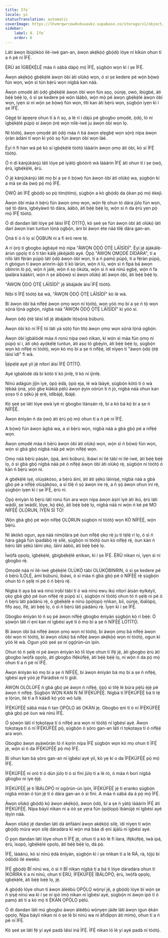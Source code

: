 ```yaml
---
title: Ìfẹ́
locale: yo
statusTranslation: automatic
coverImage: https://lhvmrqwrcowdvduuaukz.supabase.co/storage/v1/object/public/strapi-uploads/small_cover-educacion-fundamental.webp-2d51a7828a2b1309555be27f7e2a61a0.webp
sidebar:
    label: 8. Ìfẹ́
    order: 8
---
```

Láti àwọn ibùjókòó ilé-ìwé gan-an, àwọn akẹ́kọ̀ọ́ gbọ́dọ̀ lóye ní kíkún ohun tí a ń pè ní ÌFẸ́.

Ẹ̀RÙ àti ÌGBẸ́KẸ̀LẸ́ máa ń sábà dàpọ̀ mọ́ ÌFẸ́, ṣùgbọ́n wọn kì í ṣe ÌFẸ́.

Àwọn akẹ́kọ̀ọ́ gbẹ́kẹ̀lé àwọn òbí àti olùkọ́ wọn, ó sì ṣe kedere pé wọ́n bọ̀wọ̀ fún wọn, wọ́n sì tún bẹ̀rù wọn nígbà kan náà.

Àwọn ọmọdé àti ọ̀dọ́ gbẹ́kẹ̀lé àwọn òbí wọn fún aṣọ, oúnjẹ, owó, ibùgbé, àti bẹ́ẹ̀ bẹ́ẹ̀ lọ, ó sì ṣe kedere pé wọ́n láàbò, wọ́n mọ̀ pé àwọn gbẹ́kẹ̀lé àwọn òbí wọn, ìyẹn sì ni wọ́n ṣe bọ̀wọ̀ fún wọn, títí kan àti bẹ̀rù wọn, ṣùgbọ́n ìyẹn kì í ṣe ÌFẸ́.

Gẹ́gẹ́ bí àpẹẹrẹ ohun tí à ń sọ, a lè rí i dájú pé gbogbo ọmọdé, ọ̀dọ́, ló ní ìgbẹ́kẹ̀lé púpọ̀ sí àwọn ọ̀rẹ́ wọn nílé-ìwé ju àwọn òbí wọn lọ.

Ní tòótọ́, àwọn ọmọdé àti ọ̀dọ́ máa ń bá àwọn ẹlẹgbẹ́ wọn sọ̀rọ̀ nípa àwọn ọ̀ràn àdáni tí wọn kì yóò sọ fún àwọn òbí wọn láé.

Èyí ń fi hàn wá pé kò sí ìgbẹ́kẹ̀lé tòótọ́ láàárín àwọn ọmọ àti òbí, kò sí ÌFẸ́ tòótọ́.

Ó ń di kánjúkánjú láti lóye pé ìyàtọ̀ gbòòrò wà láàárín ÌFẸ́ àti ohun tí í ṣe ọ̀wọ̀, ẹ̀rù, ìgbẹ́kẹ̀lé, ẹ̀rù.

Ó jẹ́ kánjúkánjú láti mọ bí a ṣe ń bọ̀wọ̀ fún àwọn òbí àti olùkọ́ wa, ṣùgbọ́n kí a má ṣe da ọ̀wọ̀ pọ̀ mọ́ ÌFẸ́.

Ọ̀WỌ̀ àti ÌFẸ́ gbọ́dọ̀ so pọ̀ tímọ́tímọ́, ṣùgbọ́n a kò gbọ́dọ̀ da ọ̀kan pọ̀ mọ́ èkejì.

Àwọn òbí máa ń bẹ̀rù fún àwọn ọmọ wọn, wọ́n fẹ́ ohun tó dára jùlọ fún wọn, iṣẹ́ tó dára, ìgbéyàwó tó dára, ààbò, àti bẹ́ẹ̀ bẹ́ẹ̀ lọ, wọ́n sì ń da ẹ̀rù yẹn pọ̀ mọ́ ÌFẸ́ tòótọ́.

Ó di dandan láti lóye pé láìsí ÌFẸ́ ÒTÍTỌ́, kò ṣeé ṣe fún àwọn òbí àti olùkọ́ láti darí àwọn ìran tuntun lọ́nà ọgbọ́n, àní bí àwọn ète náà tilẹ̀ dára gan-an.

Ọ̀nà tí ó ń lọ sí Ọ̀GBUN ni a fi èrò rere tẹ́.

A rí ọ̀rọ̀ tí gbogbo àgbáyé mọ̀ nípa "ÀWỌN Ọ̀DỌ́ Ọ̀TẸ̀ LÁÌSÌDÍ". Èyí jẹ́ àjàkálẹ̀-àrùn ọpọlọ tí ó ti tàn kálẹ̀ jákèjádò ayé. Ọ̀pọ̀ "ÀWỌN ỌMỌDÉ DÍDÁRA", tí a nílò láti fẹ́ràn púpọ̀ láti ọ̀dọ̀ àwọn òbí wọn, tí a ń pamọ́ púpọ̀, tí a fẹ́ràn púpọ̀, ń gbógun ti àwọn arìnrìn-àjò tí kò lárùn, wọ́n ń lù, wọ́n sì ń fipá bá àwọn obìnrin lò pọ̀, wọ́n ń jalè, wọ́n ń sọ òkúta, wọ́n sì ń wá nínú ẹgbẹ́, wọ́n ń fa ìpalára káàkiri, wọ́n ń ṣe àìbọ̀wọ̀ sí àwọn olùkọ́ àti àwọn òbí, àti bẹ́ẹ̀ bẹ́ẹ̀ lọ.

"ÀWỌN Ọ̀DỌ́ Ọ̀TẸ̀ LÁÌSÌDÍ" jẹ́ àbájáde àìsí ÌFẸ́ tòótọ́.

Níbi tí ÌFẸ́ tòótọ́ bá wà, "ÀWỌN Ọ̀DỌ́ Ọ̀TẸ̀ LÁÌSÌDÍ" kò lè wà.

Bí àwọn òbí bá nífẹ̀ẹ́ àwọn ọmọ wọn ní tòótọ́, wọn yóò mọ bí a ṣe ń tọ́ wọn sọ́nà lọ́nà ọgbọ́n, nígbà náà "ÀWỌN Ọ̀DỌ́ Ọ̀TẸ̀ LÁÌSÌDÍ" kì yóò sí.

Àwọn ọ̀dọ́ ọ̀tẹ̀ láìsí ìdí jẹ́ àbájáde ìtọ́sọ́nà búburú.

Àwọn òbí kò ní ÌFẸ́ tó láti yà sọ́tọ̀ fún títọ́ àwọn ọmọ wọn sọ́nà lọ́nà ọgbọ́n.

Àwọn òbí ìgbàlódé máa ń ronú nípa owó nìkan, kí wọ́n sì máa fún ọmọ ní púpọ̀ sí i, àti ọkọ̀ ayọ́kẹ́lẹ́ tuntun, àti aṣọ tó gbẹ̀yìn, àti bẹ́ẹ̀ bẹ́ẹ̀ lọ, ṣùgbọ́n wọn kò nífẹ̀ẹ́ ní tòótọ́, wọn kò mọ bí a ṣe ń nífẹ̀ẹ́, ìdí nìyẹn tí "àwọn ọ̀dọ́ ọ̀tẹ̀ láìsí ìdí" fi wà.

Ìjẹ́pẹ́lẹ́ ayé yìí jẹ́ nítorí àìsí ÌFẸ́ ÒTÍTỌ́.

Ayé ìgbàlódé dà bí kòtò tí kò jinlẹ̀, tí kò ní ìjìnlẹ̀.

Nínú adágún jíjìn ìyè, ọ̀pọ̀ ẹ̀dá, ọ̀pọ̀ ẹja, lè wà láàyè, ṣùgbọ́n kòtò tí ó wà lẹ́bàá ọ̀nà, yóò gbẹ kíákíá pẹ̀lú àwọn ẹ̀yìn oòrùn tí ń jó, nígbà náà ohun kan ṣoṣo tí ó ṣẹ́kù jẹ́ ẹrẹ̀, ìdíbàjẹ́, ìbàjẹ́.

Kò ṣeé ṣe láti lóye ẹwà ìyè ní gbogbo ìtànṣán rẹ̀, bí a kò bá kọ́ bí a ṣe ń NÍFẸ̀Ẹ́.

Àwọn ènìyàn ń da ọ̀wọ̀ àti ẹ̀rù pọ̀ mọ́ ohun tí a ń pè ní ÌFẸ́.

A bọ̀wọ̀ fún àwọn àgbà wa, a sì bẹ̀rù wọn, nígbà náà a gbà gbọ́ pé a nífẹ̀ẹ́ wọn.

Àwọn ọmọdé máa ń bẹ̀rù àwọn òbí àti olùkọ́ wọn, wọ́n sì ń bọ̀wọ̀ fún wọn, wọ́n sì gbà gbọ́ nígbà náà pé wọ́n nífẹ̀ẹ́ wọn.

Ọmọ náà bẹ̀rù pàṣán, ọ̀pá, àmì búburú, ìbáwí ní ilé tàbí ní ilé-ìwé, àti bẹ́ẹ̀ bẹ́ẹ̀ lọ, ó sì gbà gbọ́ nígbà náà pé ó nífẹ̀ẹ́ àwọn òbí àti olùkọ́ rẹ̀, ṣùgbọ́n ní tòótọ́ ó kàn ń bẹ̀rù wọn ni.

A gbẹ́kẹ̀lé iṣẹ́, olùṣàkóso, a bẹ̀rù àìní, àti àti ṣẹ́kù láìníṣẹ́, nígbà náà a gbà gbọ́ pé a nífẹ̀ẹ́ olùṣàkóso, a sì tilẹ̀ ń ṣọ́ àwọn ire rẹ̀, a ń ṣọ́ àwọn ohun ìní rẹ̀, ṣùgbọ́n ìyẹn kì í ṣe ÌFẸ́, ẹ̀rù ni.

Ọ̀pọ̀ ènìyàn ló bẹ̀rù láti ronú fún ara wọn nípa àwọn àṣírí ìyè àti ikú, ẹ̀rù láti wádìí, ṣe ìwádìí, lóye, kọ́ ẹ̀kọ́, àti bẹ́ẹ̀ bẹ́ẹ̀ lọ, nígbà náà ni wọ́n ń ké pé MO NÍFẸ̀Ẹ́ ỌLỌ́RUN, ÌYẸ̀N SÌ TÓ!

Wọ́n gbà gbọ́ pé wọ́n nífẹ̀ẹ́ ỌLỌ́RUN ṣùgbọ́n ní tòótọ́ wọn KÒ NÍFẸ̀Ẹ́, wọ́n bẹ̀rù.

Ní àkókò ogun, aya náà nímọ̀lára pé òun nífẹ̀ẹ́ ọkọ rẹ̀ ju ti tẹ́lẹ̀ rí lọ, ó sì ń hára gàgà fún ìpadàbọ̀ rẹ̀ sílé, ṣùgbọ́n ní tòótọ́ òun kò nífẹ̀ẹ́ rẹ̀, òun kàn ń bẹ̀rù láti ṣẹ́kù láìní ọkọ, láìní ààbò, àti bẹ́ẹ̀ bẹ́ẹ̀ lọ.

Ìwọ̀fà ọpọlọ, ìgbẹ́kẹ̀lé, gbígbẹ́kẹ̀lé ẹnìkan, kì í ṣe ÌFẸ́. Ẹ̀RÙ nìkan ni, ìyẹn sì ni gbogbo rẹ̀.

Ọmọdé náà ní ilé-ìwé gbẹ́kẹ̀lé OLÙKỌ́ tàbí OLÙKỌ́BINRIN, ó sì ṣe kedere pé ó bẹ̀rù ÌLỌ́LẸ́, àmì búburú, ìbáwí, ó sì máa ń gbà gbọ́ pé ó NÍFẸ̀Ẹ́ rẹ̀ ṣùgbọ́n ohun tó ń ṣẹlẹ̀ ni pé ó ń bẹ̀rù rẹ̀.

Nígbà tí aya bá wà nínú ìrọbí tàbí tí ó wà nínú ewu ikú nítorí àìsàn èyíkéyìí, ọkọ gbà gbọ́ pé òun nífẹ̀ẹ́ rẹ̀ púpọ̀ sí i, ṣùgbọ́n ní tòótọ́ ohun tó ń ṣẹlẹ̀ ni pé ó ń bẹ̀rù láti pàdánù rẹ̀, ó gbẹ́kẹ̀lé e nínú ọ̀pọ̀lọpọ̀ nǹkan, bíi, oúnjẹ, ìbálòpọ̀, fífọ aṣọ, ìfẹ́, àti bẹ́ẹ̀ lọ, ó sì ń bẹ̀rù láti pàdánù rẹ̀. Ìyẹn kì í ṣe ÌFẸ́.

Gbogbo ènìyàn ló ń sọ pé àwọn nífẹ̀ẹ́ gbogbo ènìyàn ṣùgbọ́n kò rí bẹ́ẹ̀: Ó ṣọ̀wọ́n láti rí ẹnì kan ní ìgbésí ayé tí ó mọ bí a ṣe ń NÍFẸ̀Ẹ́ LÓTÍTỌ́.

Bí àwọn òbí bá nífẹ̀ẹ́ àwọn ọmọ wọn ní tòótọ́, bí àwọn ọmọ bá nífẹ̀ẹ́ àwọn òbí wọn ní tòótọ́, bí àwọn olùkọ́ bá nífẹ̀ẹ́ àwọn akẹ́kọ̀ọ́ wọn ní tòótọ́, ogun kì yóò lè wà. Ogun yóò ṣeé ṣe ní ọgọ́rùn-ún ìpín.

Ohun tó ń ṣẹlẹ̀ ni pé àwọn ènìyàn kò tíì lóye ohun tí ìfẹ́ jẹ́, àti gbogbo ẹ̀rù àti gbogbo ìwọ̀fà ọpọlọ, àti gbogbo ìfẹ́kúfẹ̀ẹ́, àti bẹ́ẹ̀ bẹ́ẹ̀ lọ, ni wọ́n ń da pọ̀ mọ́ ohun tí a ń pè ní ÌFẸ́.

Àwọn ènìyàn kò mọ bí a ṣe ń NÍFẸ̀Ẹ́, bí àwọn ènìyàn bá mọ bí a ṣe ń nífẹ̀ẹ́, ìgbésí ayé yóò jẹ́ Párádísè ní ti gidi.

ÀWỌN OLÓLÙFẸ́ ń gbà gbọ́ pé àwọn ń nífẹ̀ẹ́, ọ̀pọ̀ sì tilẹ̀ lè búra pẹ̀lú ẹ̀jẹ̀ pé àwọn ń nífẹ̀ẹ́. Ṣùgbọ́n WỌN KAN Ń NÍ ÌFẸ́KÚFẸ̀Ẹ́. Nígbà tí ÌFẸ́KÚFẸ̀Ẹ́ bá ti tẹ́ ẹ lọ́rùn, ilé tí a fi káàdì kọ́ yóò wó lulẹ̀.

ÌFẸ́KÚFẸ̀Ẹ́ sábà máa ń tan ỌPỌ̀LỌ àti ỌKÀN jẹ. Gbogbo ẹnì tí ó ní ÌFẸ́KÚFẸ̀Ẹ́ gbà gbọ́ pé òun wà nínú ÌFẸ́.

Ó ṣọ̀wọ́n láti rí tọkọtaya tí ó nífẹ̀ẹ́ ara wọn ní tòótọ́ ní ìgbésí ayé. Àwọn tọkọtaya tí ó ní ÌFẸ́KÚFẸ̀Ẹ́ pọ̀, ṣùgbọ́n ó ṣòro gan-an láti rí tọkọtaya tí ó nífẹ̀ẹ́ ara wọn.

Gbogbo àwọn ayàwòrán ló ń kọrin nípa ÌFẸ́ ṣùgbọ́n wọn kò mọ ohun tí ÌFẸ́ jẹ́, wọ́n sì ń da ÌFẸ́KÚFẸ̀Ẹ́ pọ̀ mọ́ ÌFẸ́.

Bí ohun kan bá ṣòro gan-an ní ìgbésí ayé yìí, kò yẹ kí o da ÌFẸ́KÚFẸ̀Ẹ́ pọ̀ mọ́ ÌFẸ́.

ÌFẸ́KÚFẸ̀Ẹ́ ni oró tí ó dùn jùlọ tí ó sì fini jùlọ tí a lè rò, ó máa ń borí nígbà gbogbo ní iye ẹ̀jẹ̀.

ÌFẸ́KÚFẸ̀Ẹ́ jẹ́ ti ÌBÁLÒPỌ̀ ní ọgọ́rùn-ún ìpín, ÌFẸ́KÚFẸ̀Ẹ́ jẹ́ ti ẹranko ṣùgbọ́n nígbà míràn ó tún jẹ́ tí ó dára gan-an ó sì fini. A máa ń sábà da á pọ̀ mọ́ ÌFẸ́.

Àwọn olùkọ́ gbọ́dọ̀ kọ́ àwọn akẹ́kọ̀ọ́, àwọn ọ̀dọ́, bí a ṣe ń yàtọ̀ láàárín ÌFẸ́ àti ÌFẸ́KÚFẸ̀Ẹ́. Nípa báyìí nìkan ni a óò ṣe yẹra fún ọ̀pọ̀lọpọ̀ ìbànújẹ́ ní ìgbésí ayé lẹ́yìn náà.

Àwọn olùkọ́ jẹ́ dandan láti dá àǹfààní àwọn akẹ́kọ̀ọ́ sílẹ̀, ìdí nìyẹn tí wọ́n gbọ́dọ̀ múra wọn sílẹ̀ dáradára kí wọ́n má bàa di ẹni àjálù ní ìgbésí ayé.

Ó pọn dandan láti lóye ohun tí ÌFẸ́ jẹ́, ohun tí a kò lè fi ìlara, ìfẹ́kúfẹ̀ẹ́, ìwà ipá, ẹ̀rù, ìsopọ̀, ìgbẹ́kẹ̀lé ọpọlọ, àti bẹ́ẹ̀ bẹ́ẹ̀ lọ, dà pọ̀.

ÌFẸ́, láàánú, kò sí nínú ẹ̀dá ènìyàn, ṣùgbọ́n kì í ṣe nǹkan tí a lè RÁ, rà, tọ́jú bí òdòdó ilé eweko.

ÌFẸ́ gbọ́dọ̀ BÍ nínú wa, ó sì ń BÍ nìkan nígbà tí a bá ti lóye dáradára ohun tí ÌKORÍRA tí a ní nínú, ohun tí Ẹ̀RÙ, ÌFẸ́KÚFẸ̀Ẹ́ ÌBÁLÒPỌ̀, ẹ̀rù, ìwọ̀fà ọpọlọ, ìgbẹ́kẹ̀lé, àti bẹ́ẹ̀ bẹ́ẹ̀ lọ, jẹ́.

A gbọ́dọ̀ lóye ohun tí àwọn àléébù ỌPỌ̀LỌ wọ̀nyí jẹ́, a gbọ́dọ̀ lóye bí wọ́n ṣe ń ṣiṣẹ́ nínú wa kì í ṣe ní ipò ìmọ̀ nìkan ní ìgbésí ayé, ṣùgbọ́n ní àwọn ipò tí ó pamọ́ àti tí a kò mọ̀ ti Ẹ̀KÁN ỌPỌ̀LỌ pẹ̀lú.

Ó di dandan láti mú gbogbo àwọn àléébù wọ̀nyẹn jáde láti àwọn igun ẹ̀kán ọpọlọ. Nípa báyìí nìkan ni ó ṣe lè bí nínú wa ní àfidípọn àti mímọ́, ohun tí a ń pè ní ÌFẸ́.

Kò ṣeé ṣe láti fẹ́ yí ayé padà láìsí iná ÌFẸ́. ÌFẸ́ nìkan ló lè yí ayé padà ní tòótọ́.

